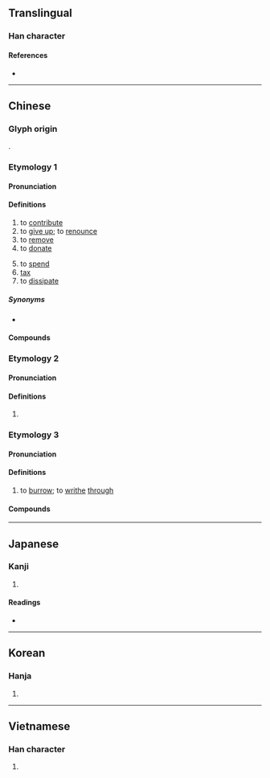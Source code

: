 {{character info}}
{{character info|0x2F8B7}}
==Translingual==

===Han character===
{{Han char|rn=64|rad=手|as=07|sn=10|four=56027|canj=QRB|ids=⿰扌肙}}

====References====
* {{Han ref|kx=0434.020|dkj=12150|dj=0783.090|hdz=31882.060|uh=6350|ud=25424|bh=AEBD|bd=44733}}

----

==Chinese==

===Glyph origin===
{{Han etym}}
{{Han compound|手|alt1=扌|肙|ls=psc|c1=s|t1=hand|c2=p}}.

===Etymology 1===
{{zh-forms}}

====Pronunciation====
{{zh-pron
|m=juān
|c=gyun1
|h=pfs=kiên
|md=giŏng
|mn=koan/iân
|mn_note=iân - now uncommon, usually written as {{zh-l|*緣}} (e.g. in {{zh-l|*題緣}})
|mn-t=giang1/giêng1
|mn-t_note=giang1 - Shantou; giêng1 - Chaozhou
|mc=y
|oc=y
|ma=y
|cat=v,n
}}

====Definitions====
{{zh-hanzi}}

# to [[contribute]]
# to [[give up]]; to [[renounce]]
# to [[remove]]
# to [[donate]]
#: {{zh-x|把……捐 給 慈善.機構|to '''donate'''... to charity}}
# to [[spend]]
# [[tax]]
# to [[dissipate]]

=====Synonyms=====
* {{s|to give up}}
{{zh-syn-saurus|拋棄}}

====Compounds====
{{zh-der|募捐|上捐|城門捐|慷慨捐生|公益捐|捐瘠|捐血|樂捐|捐軀赴難|捐局|捐館|捐前程|捐冊|捐稅|捐身|捐忿與瑕|捐募|捐軀報國|為國捐軀|捐棄|捐贈|捐華務實|捐助|稅捐|捐背|秋扇見捐|捐官|捐監|捐除|捐錢|登枝捐本|捐廢|捐軀殞首|捐棄成見|捐生殉國|獨捐|捐軀濟難|捐軀疆場|房捐|捐款|捐生|棄捐|捐殘去殺|捐貲|捐輸|摭華捐實|斷首捐軀|捐軀|捐金抵璧|捐獻|捐班|賑捐|膏捐|花捐|附捐郵票|鋪捐|細大不捐|認捐|輸捐|苛捐雜稅|唐捐}}

===Etymology 2===
{{zh-forms}}

====Pronunciation====
{{zh-pron
|m=yuán
|cat=pn
}}

====Definitions====
{{zh-hanzi}}

# {{zh-only|捐毒}}

===Etymology 3===
{{zh-forms|alt=瓹,蜎}}

====Pronunciation====
{{zh-pron
|c=gyun1
|cat=v
}}

====Definitions====
{{zh-hanzi}}

# {{lb|zh|Cantonese}} to [[burrow]]; to [[writhe]] [[through]]
#: {{zh-syn|鑽}}
#: {{zh-x|捐 山窿|to '''burrow''' through a tunnel|C}}
#: {{zh-x|捐窿捐罅|to go to all sorts of places ''(lit. "to '''burrow''' through holes and cracks")''|C}}
#: {{zh-x|@周慧{wai6}'''娟'''|Chow Wai Kuen {{q|humorous fictitious name, nearly homophonous with {{l|zh|[[周圍]]'''捐'''}} "'''burrowing''' everywhere"}}|C}}
#: {{zh-x|冬天 捐 咗 入 被{pei5}竇 度 就 唔願 起身。|In the winter, once [you] '''get under''' a quilt, [you] don't want to get out.|C|ref={{lang|zh|開放詞典}} [Kaifang Cidian]}}

====Compounds====
{{zh-der|捐窿捐罅|搵窿捐|捐褲襠}}

{{zh-cat|Taxation|Advanced}}

----

==Japanese==

===Kanji===
{{ja-kanji|grade=|rs=手07}}

# {{rfdef|ja|sort=手07}}

====Readings====
* {{ja-readings
|goon=えん
|kanon=えん
|kun=す-てる, あた-える}}

----

==Korean==

===Hanja===
{{ko-hanja|hangeul=연|eumhun=|rv=yeon|mr=yŏn|y=yen}}

# {{rfdef|ko|sort=手07}}

----

==Vietnamese==

===Han character===
{{vi-readings|reading=quyên, quen, quên|rs=手07}}

# {{rfdef|vi|sort=手07}}
